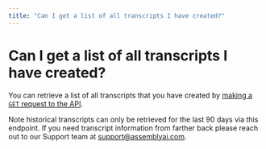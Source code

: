 ```yaml
---
title: "Can I get a list of all transcripts I have created?"
---
```


# Can I get a list of all transcripts I have created?

You can retrieve a list of all transcripts that you have created by [making a `GET` request to the API](https://assemblyai.com/docs/api-reference/transcripts/list).

Note historical transcripts can only be retrieved for the last 90 days via this endpoint. If you need transcript information from farther back please reach out to our Support team at support@assemblyai.com.